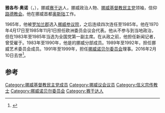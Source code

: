 '''雅各布·奥诺'''（{{lang-no|Jakob Aano}}，{{bd|1920年|4月10日|2016年|2月10日}}），挪威[[赛于达|赛于达]]人，挪威政治人物、[[挪威基督教民主党|挪威基督教民主党]]领袖，信仰[[路德教会|路德教会]]。他在挪威首都[[奥斯陆|奥斯陆]]工作。

1965年，他被[[罗加兰郡|罗加兰郡]]选入[[挪威参议院|挪威参议院]]，之后连续四次连任至1985年。他在1970年4月17日至1985年11月1日担任欧洲委员会议会代表。他从不参与到当地政治，但在1983年至1985年当选为全国党第一副主席。在从政之前，他担任新闻记者，曾受雇于{{le|挪威发展合作机构|Norwegian Agency for Development Cooperation}}。1983年至1990年，他是{{le|赫尔辛基人权委员会|Helsinki Committee for Human Rights}}的挪威分部成员。1989年至1992年，担任挪威艺术委员会成员。1991年至1999年，担任[[挪威诺贝尔委员会|挪威诺贝尔委员会]]理事。2016年2月10日去世<ref>{{cite news|title=Jakob Aano er død|url=http://www.aftenbladet.no/nyheter/politikk/Jakob-Aano-er-dod-3867551.html|accessdate=2016-04-19|agency=aftenbladet}}</ref>。

==参考==
{{reflist}}
{{Authority control}}
{{DEFAULTSORT:Aano, Jakob}}

[[Category:挪威基督教民主党成员|Category:挪威基督教民主党成员]]
[[Category:挪威议会议员|Category:挪威议会议员]]
[[Category:信义宗传教士|Category:信义宗传教士]]
[[Category:挪威诺贝尔委员会|Category:挪威诺贝尔委员会]]
[[Category:赛于达人|Category:赛于达人]]
